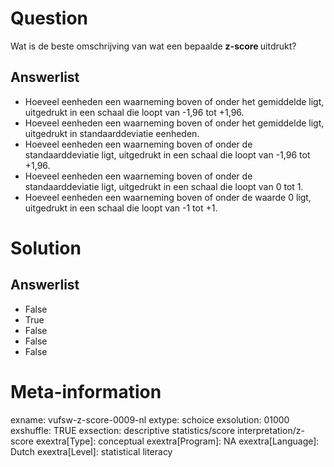 Question
========
Wat is de beste omschrijving van wat een bepaalde **z-score **uitdrukt?

Answerlist
----------
* Hoeveel eenheden een waarneming boven of onder het gemiddelde ligt,
  uitgedrukt in een schaal die loopt van -1,96 tot +1,96.
* Hoeveel eenheden een waarneming boven of onder het gemiddelde ligt,
  uitgedrukt in standaarddeviatie eenheden.
* Hoeveel eenheden een waarneming boven of onder de standaarddeviatie
  ligt, uitgedrukt in een schaal die loopt van -1,96 tot +1,96.
* Hoeveel eenheden een waarneming boven of onder de standaarddeviatie
  ligt, uitgedrukt in een schaal die loopt van 0 tot 1.
* Hoeveel eenheden een waarneming boven of onder de waarde 0 ligt,
  uitgedrukt in een schaal die loopt van -1 tot +1.

Solution
========










Answerlist
----------
* False
* True
* False
* False
* False

Meta-information
================
exname: vufsw-z-score-0009-nl
extype: schoice
exsolution: 01000
exshuffle: TRUE
exsection: descriptive statistics/score interpretation/z-score
exextra[Type]: conceptual
exextra[Program]: NA
exextra[Language]: Dutch
exextra[Level]: statistical literacy

